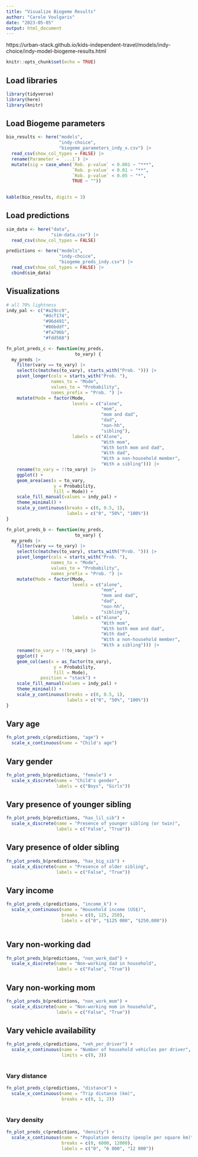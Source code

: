 ```yaml
---
title: "Visualize Biogeme Results"
author: "Carole Voulgaris"
date: "2023-05-05"
output: html_document
---
```


https://urban-stack.github.io/kids-independent-travel/models/indy-choice/indy-model-biogeme-results.html

```r
knitr::opts_chunk$set(echo = TRUE)
```

## Load libraries

```r
library(tidyverse)
library(here)
library(knitr)
```

## Load Biogeme parameters

```r
bio_results <- here("models",
                    "indy-choice",
                    "biogeme_parameters_indy_x.csv") |>
  read_csv(show_col_types = FALSE) |>
  rename(Parameter = `...1`) |>
  mutate(sig = case_when(`Rob. p-value` < 0.001 ~ "***",
                         `Rob. p-value` < 0.01 ~ "**",
                         `Rob. p-value` < 0.05 ~ "*",
                         TRUE ~ ""))
  

kable(bio_results, digits = 3)
```

## Load predictions

```r
sim_data <- here("data",
                 "sim-data.csv") |>
  read_csv(show_col_types = FALSE)

predictions <- here("models",
                    "indy-choice",
                    "biogeme_preds_indy.csv") |>
  read_csv(show_col_types = FALSE) |>
  cbind(sim_data)
```

## Visualizations

```r
# all 70% lightness
indy_pal <- c("#a29cc9",
              "#dcf174",
              "#96d491",
              "#86bddf",
              "#fa796b",
              "#fdd568")

fn_plot_preds_c <- function(my_preds,
                          to_vary) {
  my_preds |>
    filter(vary == to_vary) |>
    select(c(matches(to_vary), starts_with("Prob. "))) |>
    pivot_longer(cols = starts_with("Prob. "),
                 names_to = "Mode",
                 values_to = "Probability",
                 names_prefix = "Prob. ") |>
    mutate(Mode = factor(Mode, 
                         levels = c("alone", 
                                    "mom",
                                    "mom and dad",
                                    "dad",
                                    "non-hh",
                                    "sibling"),
                         labels = c("Alone", 
                                    "With mom",
                                    "With both mom and dad",
                                    "With dad",
                                    "With a non-household member",
                                    "With a sibling"))) |>
    rename(to_vary = !!to_vary) |>
    ggplot() +
    geom_area(aes(x = to_vary,
                  y = Probability,
                  fill = Mode)) +
    scale_fill_manual(values = indy_pal) +
    theme_minimal() +
    scale_y_continuous(breaks = c(0, 0.5, 1),
                       labels = c("0", "50%", "100%")) 
}

fn_plot_preds_b <- function(my_preds,
                          to_vary) {
  my_preds |>
    filter(vary == to_vary) |>
    select(c(matches(to_vary), starts_with("Prob. "))) |>
    pivot_longer(cols = starts_with("Prob. "),
                 names_to = "Mode",
                 values_to = "Probability",
                 names_prefix = "Prob. ") |>
    mutate(Mode = factor(Mode, 
                         levels = c("alone", 
                                    "mom",
                                    "mom and dad",
                                    "dad",
                                    "non-hh",
                                    "sibling"),
                         labels = c("Alone", 
                                    "With mom",
                                    "With both mom and dad",
                                    "With dad",
                                    "With a non-household member",
                                    "With a sibling"))) |>
    rename(to_vary = !!to_vary) |>
    ggplot() +
    geom_col(aes(x = as_factor(to_vary),
                  y = Probability,
                  fill = Mode),
             position = "stack") +
    scale_fill_manual(values = indy_pal) +
    theme_minimal() +
    scale_y_continuous(breaks = c(0, 0.5, 1),
                       labels = c("0", "50%", "100%")) 
}
```

## Vary age

```r
fn_plot_preds_c(predictions, "age") +
  scale_x_continuous(name = "Child's age")
```

## Vary gender

```r
fn_plot_preds_b(predictions, "female") +
  scale_x_discrete(name = "Child's gender",
                   labels = c("Boys", "Girls"))
```

## Vary presence of younger sibling

```r
fn_plot_preds_b(predictions, "has_lil_sib") +
  scale_x_discrete(name = "Presence of younger sibling (or twin)",
                   labels = c("False", "True"))
```


## Vary presence of older sibling

```r
fn_plot_preds_b(predictions, "has_big_sib") +
  scale_x_discrete(name = "Presence of older sibling",
                   labels = c("False", "True"))
```

## Vary income

```r
fn_plot_preds_c(predictions, "income_k") +
  scale_x_continuous(name = "Household income (US$)",
                     breaks = c(0, 125, 250),
                     labels = c("0", "$125 000", "$250,000")) 
  
```

## Vary non-working dad

```r
fn_plot_preds_b(predictions, "non_work_dad") +
  scale_x_discrete(name = "Non-working dad in household",
                   labels = c("False", "True"))
```

## Vary non-working mom

```r
fn_plot_preds_b(predictions, "non_work_mom") +
  scale_x_discrete(name = "Non-working mom in household",
                   labels = c("False", "True"))
```

## Vary vehicle availability

```r
fn_plot_preds_c(predictions, "veh_per_driver") +
  scale_x_continuous(name = "Number of household vehicles per driver",
                     limits = c(0, 3)) 
  
```

### Vary distance

```r
fn_plot_preds_c(predictions, "distance") +
  scale_x_continuous(name = "Trip distance (km)",
                     breaks = c(0, 1, 2)) 
  
```

### Vary density

```r
fn_plot_preds_c(predictions, "density") +
  scale_x_continuous(name = "Population density (people per square km)",
                     breaks = c(0, 6000, 12000),
                     labels = c("0", "6 000", "12 000")) 
  
```

